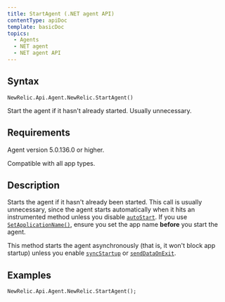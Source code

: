 ```yaml
---
title: StartAgent (.NET agent API)
contentType: apiDoc
template: basicDoc
topics:
  - Agents
  - NET agent
  - NET agent API
---
```


## Syntax

```
NewRelic.Api.Agent.NewRelic.StartAgent()
```

Start the agent if it hasn't already started. Usually unnecessary.

## Requirements

Agent version 5.0.136.0 or higher.

Compatible with all app types.

## Description

Starts the agent if it hasn't already been started. This call is usually unnecessary, since the agent starts automatically when it hits an instrumented method unless you disable [`autoStart`](/docs/agents/net-agent/installation-configuration/net-agent-configuration#service-autoStart). If you use [`SetApplicationName()`](/docs/agents/net-agent/net-agent-api/setapplicationname-net-agent), ensure you set the app name **before** you start the agent.

<div className="callout-tip">


This method starts the agent asynchronously (that is, it won't block app startup) unless you enable [`syncStartup`](/docs/agents/net-agent/installation-configuration/net-agent-configuration#service-syncStartup) or [`sendDataOnExit`](/docs/agents/net-agent/installation-configuration/net-agent-configuration#service-sendDataOnExit).


</div>

## Examples

```
NewRelic.Api.Agent.NewRelic.StartAgent();
```